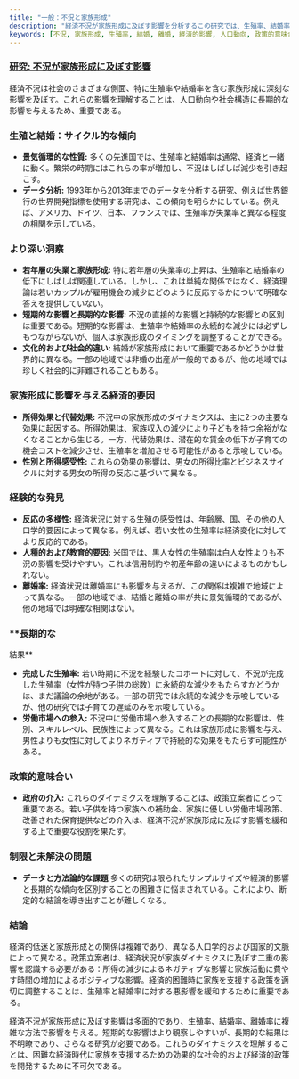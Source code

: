 ```yaml
---
title: "一般：不況と家族形成"
description: "経済不況が家族形成に及ぼす影響を分析するこの研究では、生殖率、結婚率、離婚率に焦点を当て、人口動向と国家的な変動について検討する。"
keywords: [不況, 家族形成, 生殖率, 結婚, 離婚, 経済的影響, 人口動向, 政策的意味合い, 経済的低迷]
---
```


### [研究: 不況が家族形成に及ぼす影響](https://www.econstor.eu/bitstream/10419/148473/1/iza-wol-248.pdf)

経済不況は社会のさまざまな側面、特に生殖率や結婚率を含む家族形成に深刻な影響を及ぼす。これらの影響を理解することは、人口動向や社会構造に長期的な影響を与えるため、重要である。

### **生殖と結婚：サイクル的な傾向**

* **景気循環的な性質:** 多くの先進国では、生殖率と結婚率は通常、経済と一緒に動く。繁栄の時期にはこれらの率が増加し、不況はしばしば減少を引き起こす。
* **データ分析:** 1993年から2013年までのデータを分析する研究、例えば世界銀行の世界開発指標を使用する研究は、この傾向を明らかにしている。例えば、アメリカ、ドイツ、日本、フランスでは、生殖率が失業率と異なる程度の相関を示している。

### **より深い洞察**

* **若年層の失業と家族形成:** 特に若年層の失業率の上昇は、生殖率と結婚率の低下にしばしば関連している。しかし、これは単純な関係ではなく、経済理論は若いカップルが雇用機会の減少にどのように反応するかについて明確な答えを提供していない。
* **短期的な影響と長期的な影響:** 不況の直接的な影響と持続的な影響との区別は重要である。短期的な影響は、生殖率や結婚率の永続的な減少には必ずしもつながらないが、個人は家族形成のタイミングを調整することができる。
* **文化的および社会的違い:** 結婚が家族形成において重要であるかどうかは世界的に異なる。一部の地域では非婚の出産が一般的であるが、他の地域では珍しく社会的に非難されることもある。

### **家族形成に影響を与える経済的要因**

* **所得効果と代替効果:** 不況中の家族形成のダイナミクスは、主に2つの主要な効果に起因する。所得効果は、家族収入の減少により子どもを持つ余裕がなくなることから生じる。一方、代替効果は、潜在的な賃金の低下が子育ての機会コストを減少させ、生殖率を増加させる可能性があると示唆している。
* **性別と所得感受性:** これらの効果の影響は、男女の所得比率とビジネスサイクルに対する男女の所得の反応に基づいて異なる。

### **経験的な発見**

* **反応の多様性:** 経済状況に対する生殖の感受性は、年齢層、国、その他の人口学的要因によって異なる。例えば、若い女性の生殖率は経済変化に対してより反応的である。
* **人種的および教育的要因:** 米国では、黒人女性の生殖率は白人女性よりも不況の影響を受けやすい。これは信用制約や初産年齢の違いによるものかもしれない。
* **離婚率:** 経済状況は離婚率にも影響を与えるが、この関係は複雑で地域によって異なる。一部の地域では、結婚と離婚の率が共に景気循環的であるが、他の地域では明確な相関はない。

### **長期的な

結果**

* **完成した生殖率:** 若い時期に不況を経験したコホートに対して、不況が完成した生殖率（女性が持つ子供の総数）に永続的な減少をもたらすかどうかは、まだ議論の余地がある。一部の研究では永続的な減少を示唆しているが、他の研究では子育ての遅延のみを示唆している。
* **労働市場への参入:** 不況中に労働市場へ参入することの長期的な影響は、性別、スキルレベル、民族性によって異なる。これは家族形成に影響を与え、男性よりも女性に対してよりネガティブで持続的な効果をもたらす可能性がある。

### **政策的意味合い**

* **政府の介入:** これらのダイナミクスを理解することは、政策立案者にとって重要である。若い子供を持つ家族への補助金、家族に優しい労働市場政策、改善された保育提供などの介入は、経済不況が家族形成に及ぼす影響を緩和する上で重要な役割を果たす。

### **制限と未解決の問題**

* **データと方法論的な課題** 多くの研究は限られたサンプルサイズや経済的影響と長期的な傾向を区別することの困難さに悩まされている。これにより、断定的な結論を導き出すことが難しくなる。

### **結論**

経済的低迷と家族形成との関係は複雑であり、異なる人口学的および国家的文脈によって異なる。政策立案者は、経済状況が家族ダイナミクスに及ぼす二重の影響を認識する必要がある：所得の減少によるネガティブな影響と家族活動に費やす時間の増加によるポジティブな影響。経済的困難時に家族を支援する政策を適切に調整することは、生殖率と結婚率に対する悪影響を緩和するために重要である。

経済不況が家族形成に及ぼす影響は多面的であり、生殖率、結婚率、離婚率に複雑な方法で影響を与える。短期的な影響はより観察しやすいが、長期的な結果は不明瞭であり、さらなる研究が必要である。これらのダイナミクスを理解することは、困難な経済時代に家族を支援するための効果的な社会的および経済的政策を開発するために不可欠である。